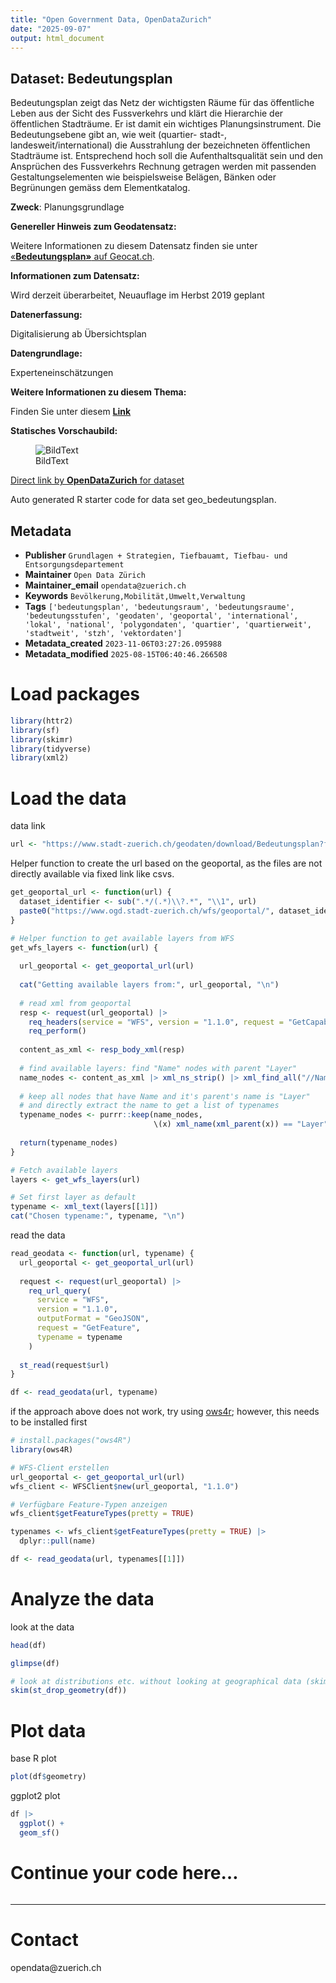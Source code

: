 ```yaml
---
title: "Open Government Data, OpenDataZurich"
date: "2025-09-07"
output: html_document
---
```


## Dataset: Bedeutungsplan

Bedeutungsplan zeigt das Netz der wichtigsten Räume für das öffentliche Leben aus der Sicht des Fussverkehrs und klärt die Hierarchie der öffentlichen Stadträume. Er ist damit ein wichtiges Planungsinstrument. Die Bedeutungsebene gibt an, wie weit (quartier- stadt-, landesweit/international) die Ausstrahlung der bezeichneten öffentlichen Stadträume ist. Entsprechend hoch soll die Aufenthaltsqualität sein und den Ansprüchen des Fussverkehrs Rechnung getragen werden mit passenden Gestaltungselementen wie beispielsweise Belägen, Bänken oder Begrünungen gemäss dem Elementkatalog.

**Zweck**: Planungsgrundlage                                                                                                                 

**Genereller Hinweis zum Geodatensatz:**


Weitere Informationen zu diesem Datensatz finden sie unter [«**Bedeutungsplan»** auf Geocat.ch](https://www.geocat.ch/geonetwork/srv/ger/catalog.search#/metadata/4dd1c9a5-3eee-4320-bf72-2f54dbda54e3).				
			   

**Informationen zum Datensatz:**

Wird derzeit überarbeitet, Neuauflage im Herbst 2019 geplant

**Datenerfassung:**

Digitalisierung ab Übersichtsplan

**Datengrundlage:**

Experteneinschätzungen

**Weitere Informationen zu diesem Thema:**

Finden Sie unter diesem [**Link**](https://www.stadt-zuerich.ch/misc/de/standards-stadtraeume/bedeutungsplan.html)

**Statisches Vorschaubild:**

![BildText](https://www.gis.stadt-zuerich.ch/zueriplan_docs/geocat/4dd1c9a5-3eee-4320-bf72-2f54dbda54e3.png)



[Direct link by **OpenDataZurich** for dataset](https://data.stadt-zuerich.ch/dataset/geo_bedeutungsplan)

Auto generated R starter code for data set geo_bedeutungsplan.

## Metadata

- **Publisher** `Grundlagen + Strategien, Tiefbauamt, Tiefbau- und Entsorgungsdepartement`
- **Maintainer** `Open Data Zürich`
- **Maintainer_email** `opendata@zuerich.ch`
- **Keywords** `Bevölk­erung,Mobilität,Umwelt,Ver­walt­ung`
- **Tags** `['bedeutungsplan', 'bedeutungsraum', 'bedeutungsraume', 'bedeutungsstufen', 'geodaten', 'geoportal', 'international', 'lokal', 'national', 'polygondaten', 'quartier', 'quartierweit', 'stadtweit', 'stzh', 'vektordaten']`
- **Metadata_created** `2023-11-06T03:27:26.095988`
- **Metadata_modified** `2025-08-15T06:40:46.266508`


# Load packages

```r
library(httr2)
library(sf)
library(skimr)
library(tidyverse)
library(xml2)
```

# Load the data

data link
```r
url <- "https://www.stadt-zuerich.ch/geodaten/download/Bedeutungsplan?format=geojson_link"
```


Helper function to create the url based on the geoportal, as the files are not directly available via fixed link like csvs.
```r
get_geoportal_url <- function(url) {
  dataset_identifier <- sub(".*/(.*)\\?.*", "\\1", url)
  paste0("https://www.ogd.stadt-zuerich.ch/wfs/geoportal/", dataset_identifier)
}
```

```r
# Helper function to get available layers from WFS
get_wfs_layers <- function(url) {
  
  url_geoportal <- get_geoportal_url(url)
  
  cat("Getting available layers from:", url_geoportal, "\n")
  
  # read xml from geoportal
  resp <- request(url_geoportal) |> 
    req_headers(service = "WFS", version = "1.1.0", request = "GetCapabilities") |> 
    req_perform()
  
  content_as_xml <- resp_body_xml(resp)
  
  # find available layers: find "Name" nodes with parent "Layer"
  name_nodes <- content_as_xml |> xml_ns_strip() |> xml_find_all("//Name")
  
  # keep all nodes that have Name and it's parent's name is "Layer"
  # and directly extract the name to get a list of typenames
  typename_nodes <- purrr::keep(name_nodes,
                                \(x) xml_name(xml_parent(x)) == "Layer")
  
  return(typename_nodes)
}

# Fetch available layers
layers <- get_wfs_layers(url)

# Set first layer as default
typename <- xml_text(layers[[1]])
cat("Chosen typename:", typename, "\n")
```

read the data
```r
read_geodata <- function(url, typename) {
  url_geoportal <- get_geoportal_url(url)
  
  request <- request(url_geoportal) |>
    req_url_query(
      service = "WFS",
      version = "1.1.0",
      outputFormat = "GeoJSON",
      request = "GetFeature",
      typename = typename
    )
  
  st_read(request$url)
}

df <- read_geodata(url, typename)
```

if the approach above does not work, try using [ows4r](https://eblondel.github.io/ows4R/); however, this needs to be installed first
```r
# install.packages("ows4R")
library(ows4R)

# WFS-Client erstellen
url_geoportal <- get_geoportal_url(url)
wfs_client <- WFSClient$new(url_geoportal, "1.1.0")

# Verfügbare Feature-Typen anzeigen
wfs_client$getFeatureTypes(pretty = TRUE)

typenames <- wfs_client$getFeatureTypes(pretty = TRUE) |> 
  dplyr::pull(name)

df <- read_geodata(url, typenames[[1]])
```

# Analyze the data

look at the data
```r
head(df)
```

```r
glimpse(df)
```

```r
# look at distributions etc. without looking at geographical data (skim cannot deal with geometries)
skim(st_drop_geometry(df))
```

# Plot data

base R plot
```r
plot(df$geometry)
```

ggplot2 plot
```r
df |>
  ggplot() +
  geom_sf()
```

# Continue your code here...

```r

```

------------------------------------------------------------------------

# Contact

opendata@zuerich.ch
